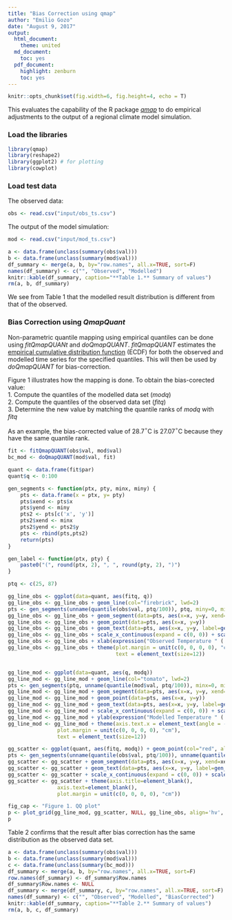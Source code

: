 ```yaml
---
title: "Bias Correction using qmap"
author: "Emilio Gozo"
date: "August 9, 2017"
output:
  html_document:
    theme: united
  md_document:
    toc: yes
  pdf_document:
    highlight: zenburn
    toc: yes
---
```


```r
knitr::opts_chunk$set(fig.width=6, fig.height=4, echo = T) 
```

This evaluates the capability of the R package [*qmap*](https://cran.r-project.org/web/packages/qmap/index.html) to do empirical adjustments to the output of a regional climate model simulation. 

### Load the libraries
```r
library(qmap)
library(reshape2)
library(ggplot2) # for plotting
library(cowplot)
```

### Load test data
The observed data:
```r
obs <- read.csv("input/obs_ts.csv")
```
The output of the model simulation:
```r
mod <- read.csv("input/mod_ts.csv")
```

```r
a <- data.frame(unclass(summary(obs$val)))
b <- data.frame(unclass(summary(mod$val)))
df_summary <- merge(a, b, by="row.names", all.x=TRUE, sort=F)
names(df_summary) <- c("", "Observed", "Modelled")
knitr::kable(df_summary, caption="**Table 1.** Summary of values")
rm(a, b, df_summary)
```

We see from Table 1 that the modelled result distribution is different from that of the observed.

### Bias Correction using *QmapQuant*
Non-parametric quantile mapping using empirical quantiles can be done using *fitQmapQUANt* and *doQmapQUANT*. *fitQmapQUANT* estimates the [empirical cumulative distribution function](https://en.wikipedia.org/wiki/Empirical_distribution_function) (ECDF) for both the observed and modelled time series for the specified quantiles. This will then be used by *doQmapQUANT* for bias-correction.

Figure 1 illustrates how the mapping is done. To obtain the bias-corected value:  
1. Compute the quantiles of the modelled data set (*modq*)  
2. Compute the quantiles of the observed data set (*fitq*)  
3. Determine the new value by matching the quantile ranks of *modq* with *fitq* 

As an example, the bias-corrected value of 28.7$^\circ$C is 27.07$^\circ$C because they have the same quantile rank.

```r
fit <- fitQmapQUANT(obs$val, mod$val)
bc_mod <- doQmapQUANT(mod$val, fit)
```

```r
quant <- data.frame(fit$par)
quant$q <- 0:100

gen_segments <- function(ptx, pty, minx, miny) {
    pts <- data.frame(x = ptx, y= pty)
    pts$xend <- pts$x
    pts$yend <- miny
    pts2 <- pts[c('x', 'y')]
    pts2$xend <- minx
    pts2$yend <- pts2$y
    pts <- rbind(pts,pts2)
    return(pts)
}

gen_label <- function(ptx, pty) {
    paste0("(", round(ptx, 2), ", ", round(pty, 2), ")")
}

ptq <- c(25, 87)

gg_line_obs <- ggplot(data=quant, aes(fitq, q))
gg_line_obs <- gg_line_obs + geom_line(col="firebrick", lwd=2)
pts <- gen_segments(unname(quantile(obs$val, ptq/100)), ptq, miny=0, minx=min(obs$val))
gg_line_obs <- gg_line_obs + geom_segment(data=pts, aes(x=x, y=y, xend=xend, yend=yend))
gg_line_obs <- gg_line_obs + geom_point(data=pts, aes(x=x, y=y))
gg_line_obs <- gg_line_obs + geom_text(data=pts, aes(x=x, y=y, label=gen_label(x, y)), vjust=-1.2,  size=3)
gg_line_obs <- gg_line_obs + scale_x_continuous(expand = c(0, 0)) + scale_y_continuous(expand = c(0, 0))
gg_line_obs <- gg_line_obs + xlab(expression("Observed Temperature " ( degree~C)))
gg_line_obs <- gg_line_obs + theme(plot.margin = unit(c(0, 0, 0, 0), "cm"),
                                   text = element_text(size=12))


gg_line_mod <- ggplot(data=quant, aes(q, modq))
gg_line_mod <- gg_line_mod + geom_line(col="tomato", lwd=2)
pts <- gen_segments(ptq, unname(quantile(mod$val, ptq/100)), minx=0, miny=min(mod$val))
gg_line_mod <- gg_line_mod + geom_segment(data=pts, aes(x=x, y=y, xend=xend, yend=yend))
gg_line_mod <- gg_line_mod + geom_point(data=pts, aes(x=x, y=y))
gg_line_mod <- gg_line_mod + geom_text(data=pts, aes(x=x, y=y, label=gen_label(x, y)), vjust=-1.2,  size=3)
gg_line_mod <- gg_line_mod + scale_x_continuous(expand = c(0, 0)) + scale_y_continuous(expand = c(0, 0))
gg_line_mod <- gg_line_mod + ylab(expression("Modelled Temperature " ( degree~C)))
gg_line_mod <- gg_line_mod + theme(axis.text.x = element_text(angle = -90, hjust = 0, vjust = 0.5),
                plot.margin = unit(c(0, 0, 0, 0), "cm"),
                text = element_text(size=12))

gg_scatter <- ggplot(quant, aes(fitq, modq)) + geom_point(col="red", alpha=.8)
pts <- gen_segments(unname(quantile(obs$val, ptq/100)), unname(quantile(mod$val, ptq/100)), minx=min(obs$val), miny=min(mod$val))
gg_scatter <- gg_scatter + geom_segment(data=pts, aes(x=x, y=y, xend=xend, yend=yend))
gg_scatter <- gg_scatter + geom_text(data=pts, aes(x=x, y=y, label=gen_label(x, y)), vjust=-1.2,  size=3)
gg_scatter <- gg_scatter + scale_x_continuous(expand = c(0, 0)) + scale_y_continuous(expand = c(0, 0))
gg_scatter <- gg_scatter + theme(axis.title=element_blank(),
				axis.text=element_blank(),
				plot.margin = unit(c(0, 0, 0, 0), "cm"))

fig_cap <- "Figure 1. QQ plot"
p <- plot_grid(gg_line_mod, gg_scatter, NULL, gg_line_obs, align='hv', labels = c("a", "b", "", "c"), rel_heights=c(5,2), rel_widths=c(2,5))
p
```

Table 2 confirms that the result after bias correction has the same distribution as the observed data set.

```r
a <- data.frame(unclass(summary(obs$val)))
b <- data.frame(unclass(summary(mod$val)))
c <- data.frame(unclass(summary(bc_mod)))
df_summary <- merge(a, b, by="row.names", all.x=TRUE, sort=F)
row.names(df_summary) <- df_summary$Row.names
df_summary$Row.names <- NULL
df_summary <- merge(df_summary, c, by="row.names", all.x=TRUE, sort=F)
names(df_summary) <- c("", "Observed", "Modelled", "BiasCorrected")
knitr::kable(df_summary, caption="**Table 2.** Summary of values")
rm(a, b, c, df_summary)
```

